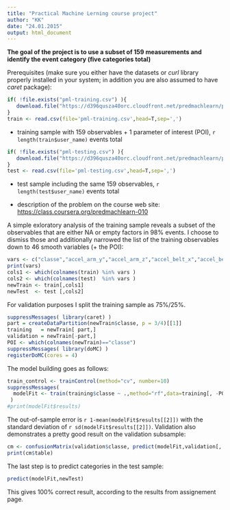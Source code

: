 ```yaml
---
title: "Practical Machine Lerning course project"
author: "KK"
date: "24.01.2015"
output: html_document
---
```

**The goal of the project is to use a subset of 159 measurements and identify the event category (five categories total)**

Prerequisites (make sure you either have the datasets or *curl* library properly installed in your system; in addition you are also assumed to have *caret* package):
```r
if( !file.exists("pml-training.csv") ){   
   download.file("https://d396qusza40orc.cloudfront.net/predmachlearn/pml-training.csv",destfile="pml-training.csv",method="curl")
}
train <- read.csv(file='pml-training.csv',head=T,sep=',')
```
 - training sample with 159 observables + 1 parameter of interest (POI), `r length(train$user_name)` events total
```r
if( !file.exists("pml-testing.csv") ){   
   download.file("https://d396qusza40orc.cloudfront.net/predmachlearn/pml-testing.csv",destfile="pml-testing.csv",method="curl")
}
test <- read.csv(file='pml-testing.csv',head=T,sep=',')
```
 - test sample including the same 159 observables, `r length(test$user_name)` events total
 
 - description of the problem on the course web site: <https://class.coursera.org/predmachlearn-010>

A simple exloratory analysis of the training sample reveals a subset of the observables that are either NA or empty factors in 98% events. I choose to dismiss those and additionally narrowed the list of the training observables down to 46 smooth variables (+ the POI):
```r
vars <- c("classe","accel_arm_y","accel_arm_z","accel_belt_x","accel_belt_y","accel_belt_z","accel_dumbbell_x","accel_dumbbell_y","accel_dumbbell_z","accel_forearm_x","accel_forearm_y","accel_forearm_z","gyros_arm_x","gyros_arm_y","gyros_arm_z","gyros_belt_z","gyros_belt_y","gyros_belt_x","magnet_arm_x","magnet_arm_y","magnet_arm_z","magnet_belt_x","magnet_belt_y","magnet_belt_z","magnet_dumbbell_x","magnet_dumbbell_y","magnet_dumbbell_z","magnet_forearm_x","magnet_forearm_y","magnet_forearm_z","num_window","pitch_arm","pitch_belt","pitch_dumbbell","pitch_forearm","roll_arm","roll_belt","roll_dumbbell","roll_forearm","total_accel_arm","total_accel_belt","total_accel_dumbbell","total_accel_forearm","yaw_arm","yaw_belt","yaw_dumbbell","yaw_forearm")
print(vars)
cols1 <- which(colnames(train) %in% vars )
cols2 <- which(colnames(test)  %in% vars )
newTrain <- train[,cols1]
newTest  <- test [,cols2]
```
For validation purposes I split the training sample as 75%/25%.
```r
suppressMessages( library(caret) )
part = createDataPartition(newTrain$classe, p = 3/4)[[1]]
training   = newTrain[ part,]
validation = newTrain[-part,]
POI <- which(colnames(newTrain)=="classe")
suppressMessages( library(doMC) )
registerDoMC(cores = 4)
```
The model building goes as follows:
```r
train_control <- trainControl(method="cv", number=10)
suppressMessages(
  modelFit <- train(training$classe ~ .,method="rf",data=training[, -POI],trControl = train_control)
 )
#print(modelFit$results)
```
The out-of-sample error is `r 1-mean(modelFit$results[[2]])` with the standard deviation of `r sd(modelFit$results[[2]])`.
Validation also demonstrates a pretty good result on the validation subsample:
```r
cm <- confusionMatrix(validation$classe, predict(modelFit,validation[, -POI]) )
print(cm$table)
```
The last step is to predict categories in the test sample:
```r
predict(modelFit,newTest)
```
This gives 100% correct result, according to the results from assignement page.
